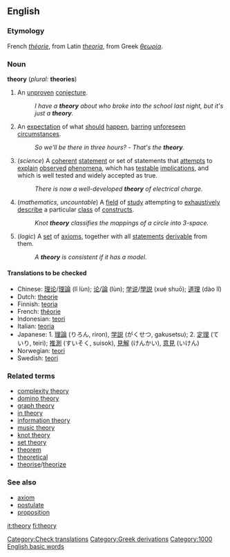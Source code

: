 ==English==
===Etymology===
French ''[[théorie]]'', from Latin ''[[theoria]]'', from Greek ''[[θεωρία]]''.

===Noun===
'''theory''' (''plural:'' '''theories''')

# An [[unproven]] [[conjecture]].
#: ''I have a '''theory''' about who broke into the school last night, but it's just a '''theory'''.''
# An [[expectation]] of what [[should]] [[happen]], [[barring]] [[unforeseen]] [[circumstances]].
#: ''So we'll be there in three hours?'' - ''That's the '''theory'''.''
# (''science'')  A [[coherent]] [[statement]] or set of statements that [[attempt]]s to [[explain]] [[observe]]d [[phenomenon|phenomena]], which has [[testable]] [[implication]]s, and which is well tested and widely accepted as true.
#: ''There is now a well-developed '''theory''' of electrical charge.''
# (''mathematics, uncountable'') A [[field]] of [[study]] attempting to [[exhaustive]]ly [[describe]] a particular [[class]] of [[construct]]s. <!-- Not quite broad enough to include "music theory".  Where do we put that? -->
#: ''Knot '''theory''' classifies the mappings of a circle into 3-space.''
# (''logic'') A [[set]] of [[axiom]]s, together with all [[statement]]s [[derivable]] from them.
#: ''A '''theory''' is consistent if it has a model.''

====Translations to be checked====
*Chinese: [[理论]]/[[理論]] (lǐ lùn); [[论]]/[[論]] (lùn); [[学说]]/[[學説]] (xué shuō); [[道理]] (dào lǐ)
*Dutch: [[theorie]]
*Finnish: [[teoria]]
*French: [[théorie]] {{f}}
*Indonesian: [[teori]]
*Italian: [[teoria]] {{f}}
*Japanese: 1. [[理論]] (りろん, riron), [[学説]] (がくせつ, gakusetsu); 2. [[定理]] (ていり, teiri); [[推測]] (すいそく, suisok), [[見解]] (けんかい), [[意見]] (いけん)
*Norwegian: [[teori]] {{m}}
*Swedish: [[teori]]

===Related terms===
*[[complexity theory]]
*[[domino theory]]
*[[graph theory]]
*[[in theory]]
*[[information theory]]
*[[music theory]]
*[[knot theory]]
*[[set theory]]
*[[theorem]]
*[[theoretical]]
*[[theorise]]/[[theorize]]

===See also===
*[[axiom]]
*[[postulate]]
*[[proposition]]

[[Category:Check translations]]
[[Category:Greek derivations]]
[[Category:1000 English basic words]]

[[it:theory]]
[[fi:theory]]